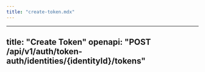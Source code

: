 ```yaml
---
title: "create-token.mdx"
---
```


---
title: "Create Token"
openapi: "POST /api/v1/auth/token-auth/identities/{identityId}/tokens"
---
